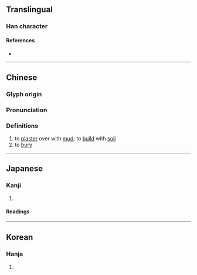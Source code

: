 {{character info}}
==Translingual==

===Han character===
{{Han char|rn=32|rad=土|as=11|sn=14|four=44114|canj=GTLM|ids=⿰土堇}}

====References====
* {{Han ref|kx=0238.080|dkj=05427|dj=0476.150|hdz=10477.110|uh=5890|ud=22672|bh=E158|bd=57688}}

----

==Chinese==
{{zh-forms}}

===Glyph origin===
{{Han etym}}
{{Han compound|土|堇|c1=s|c2=p|t1=earth; soil|ls=psc}}

===Pronunciation===
{{zh-pron
|m=jìn,jǐn
|c=gan2,gan6
|mc=y
|oc=y
|cat=v
}}

===Definitions===
{{zh-hanzi}}

# to [[plaster]] over with [[mud]]; to [[build]] with [[soil]]
# to [[bury]]

----

==Japanese==

===Kanji===
{{ja-kanji|grade=|rs=土11}}

# {{rfdef|ja|sort=土11}}

====Readings====
{{ja-readings
|on=きん, ごん
|kun=ぬ-る, ねばつち}}

----

==Korean==

===Hanja===
{{ko-hanja|hangeul=근}}

# {{rfdef|ko|sort=土11}}